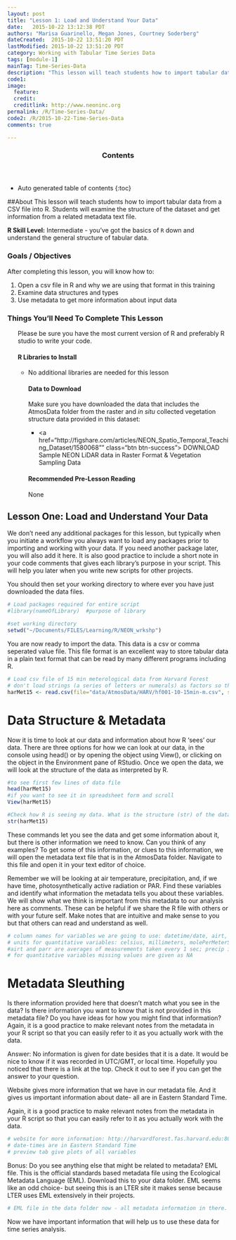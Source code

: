 ```yaml
---
layout: post
title: "Lesson 1: Load and Understand Your Data"
date:   2015-10-22 13:12:38 PDT
authors: "Marisa Guarinello, Megan Jones, Courtney Soderberg"
dateCreated:  2015-10-22 13:51:20 PDT
lastModified: 2015-10-22 13:51:20 PDT
category: Working with Tabular Time Series Data
tags: [module-1]
mainTag: Time-Series-Data
description: "This lesson will teach students how to import tabular data from a CSV file into R. Students will examine the structure of the dataset and get information from a related metadata text file."
code1: 
image:
  feature: 
  credit: 
  creditlink: http://www.neoninc.org
permalink: /R/Time-Series-Data/
code2: /R/2015-10-22-Time-Series-Data
comments: true

---
```


<section id="table-of-contents" class="toc">
  <header>
    <h3>Contents</h3>
  </header>
<div id="drawer" markdown="1">
*  Auto generated table of contents
{:toc}
</div>
</section><!-- /#table-of-contents -->

##About
This lesson will teach students how to import tabular data from a CSV file into R. Students will examine the structure of the dataset and get information from a related metadata text file.

**R Skill Level:** Intermediate - you've got the basics of `R` down and understand the general structure of tabular data.

<div id="objectives">

<h3>Goals / Objectives</h3>
After completing this lesson, you will know how to:
<ol>
<li>Open a csv file in R and why we are using that format in this training</li>
<li>Examine data structures and types</li>
<li>Use metadata to get more information about input data</li>
</ol>

<h3>Things You'll Need To Complete This Lesson</h3>
<ul>
Please be sure you have the most current version of R and preferably
R studio to write your code.

<h4>R Libraries to Install</h4>
<ul>
<li>No additional libraries are needed for this lesson</code></li>

<h4>Data to Download</h4>

Make sure you have downloaded the data that includes the AtmosData folder from the raster and *in situ* collected vegetation structure data provided in this dataset:
<ul>
<li><a href="http://figshare.com/articles/NEON_Spatio_Temporal_Teaching_Dataset/1580068"" class="btn btn-success"> DOWNLOAD Sample NEON LiDAR data in Raster Format & Vegetation Sampling Data</a></li>
</ul>

<h4>Recommended Pre-Lesson Reading</h4>
None
</div>

## Lesson One: Load and Understand Your Data
We don't need any additional packages for this lesson, but typically when you initiate a workflow you always want to load any packages prior to importing and working with your data. If you need another package later, you will also add it here. It is also good practice to include a short note in your code comments that gives each library's purpose in your script. This will help you later when you write new scripts for other projects.

You should then set your working directory to  where ever you have just downloaded the data files.

```r
# Load packages required for entire script
#library(nameOfLibrary)  #purpose of library

#set working directory
setwd("~/Documents/FILES/Learning/R/NEON_wrkshp")
```

You are now ready to import the data.  This data is a csv or comma seperated value file.  This file format is an excellent way to store tabular data in a plain text format that can be read by many different programs including R.  
```r
# Load csv file of 15 min meterological data from Harvard Forest
# don't load strings (a series of letters or numerals) as factors so they remain characters
harMet15 <- read.csv(file="data/AtmosData/HARV/hf001-10-15min-m.csv", stringsAsFactors = FALSE)
```

# Data Structure & Metadata
Now it is time to look at our data and information about how R 'sees' our data. There are three options for how we can look at our data, in the console using head() or by opening the object using View(), or clicking on the object in the Environment pane of RStudio. Once we open the data, we will look at the structure of the data as interpreted by R.

```r
#to see first few lines of data file
head(harMet15)
#if you want to see it in spreadsheet form and scroll
View(harMet15)

#Check how R is seeing my data. What is the structure (str) of the data? Is it what I expect to see?  
str(harMet15)

```

These commands let you see the data and get some information about it, but there is other information we need to know. Can you think of any examples? To get some of this information, or clues to this information, we will open the metadata text file that is in the AtmosData folder. Navigate to this file and open it in your text editor of choice.

Remember we will be looking at air temperature, precipitation, and, if we have time, photosynthetically active radiation or PAR. Find these variables and identify what information the metadata tells you about these variables. We will show what we think is important from this metadata to our analysis here as comments. These can be helpful if we share the R file with others or with your future self. Make notes that are intuitive and make sense to you but that others can read and understand as well.

```r
# column names for variables we are going to use: datetime/date, airt, prec, parr/part (15min/daily)
# units for quantitative variables: celsius, millimeters, molePerMeterSquared
#airt and parr are averages of measurements taken every 1 sec; precip is total of 15 min period
# for quantitative variables missing values are given as NA
```

# Metadata Sleuthing
Is there information provided here that doesn't match what you see in the data? Is there information you want to know that is not provided in this metadata file? Do you have ideas for how you might find that information?
Again, it is a good practice to make relevant notes from the metadata in your R script so that you can easily refer to it as you actually work with the data.

Answer: No information is given for date besides that it is a date. It would be nice to know if it was recorded in UTC/GMT, or local time. Hopefully you noticed that there is a link at the top. Check it out to see if you can get the answer to your question.

Website gives more information that we have in our metadata file. And it gives us important information about date- all are in Eastern Standard Time.

Again, it is a good practice to make relevant notes from the metadata in your R script so that you can easily refer to it as you actually work with the data.

```r
# website for more information: http://harvardforest.fas.harvard.edu:8080/exist/apps/datasets/showData.html?id=hf001
# date-times are in Eastern Standard Time
# preview tab give plots of all variables
```

Bonus: Do you see anything else that might be related to metadata? EML file. This is the official standards based metadata file using the Ecological Metadata Language (EML). Download this to your data folder. EML seems like an odd choice- but seeing this is an LTER site it makes sense because LTER uses EML extensively in their projects.

```r
# EML file in the data folder now - all metadata information in there.
```

Now we have important information that will help us to use these data for time series analysis.
